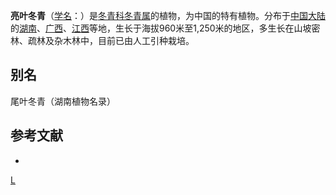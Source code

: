 {{Speciesbox 
| taxon = Ilex nitidissima
| authority = [[曾沧江|C. J. Tseng]]
}}

'''亮叶冬青'''（[[学名|学名]]：{{lang|la|''Ilex nitidissima''}}）是[[冬青科|冬青科]][[冬青属|冬青属]]的植物，为中国的特有植物。分布于[[中国大陆|中国大陆]]的[[湖南|湖南]]、[[广西|广西]]、[[江西|江西]]等地，生长于海拔960米至1,250米的地区，多生长在山坡密林、疏林及杂木林中，目前已由人工引种栽培。

== 别名 ==
尾叶冬青（湖南植物名录）

== 参考文献 ==
<div class="references-small">
* {{cite web| url =http://www.bioinfo.cn/db05/KmzwSpecies.php?action=view&id=14184| title =亮叶冬青| work =《中国高等植物数据库全库》| publisher =中国科学院微生物研究所| author =昆明植物研究所| accessdate =2009-02-24| deadurl =yes| archiveurl =https://web.archive.org/web/20160305064326/http://www.bioinfo.cn/db05/KmzwSpecies.php?action=view&id=14184| archivedate =2016-03-05}}
</div>
{{Taxonbar|from=Q10883308}}

[[Category:冬青属|L]]


{{植物小作品}}
